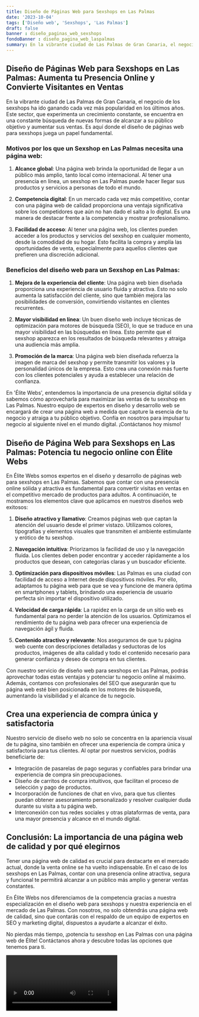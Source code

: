 ```yaml
---
title: Diseño de Páginas Web para Sexshops en Las Palmas
date: '2023-10-04'
tags: ['Diseño web', 'Sexshops', 'Las Palmas']
draft: false
banner : diseño_paginas_web_sexshops
fondoBanner : diseño_pagina_web_laspalmas
summary: En la vibrante ciudad de Las Palmas de Gran Canaria, el negocio de los sexshops ha ido ganando cada vez más popularidad en los últimos años. Este sector, que experimenta un crecimiento constante, se encuentra en una constante búsqueda de nuevas formas de alcanzar a su público objetivo y aumentar sus ventas. Es aquí donde el diseño de páginas web para sexshops juega un papel fundamental.
---
```


## Diseño de Páginas Web para Sexshops en Las Palmas: Aumenta tu Presencia Online y Convierte Visitantes en Ventas

En la vibrante ciudad de Las Palmas de Gran Canaria, el negocio de los sexshops ha ido ganando cada vez más popularidad en los últimos años. Este sector, que experimenta un crecimiento constante, se encuentra en una constante búsqueda de nuevas formas de alcanzar a su público objetivo y aumentar sus ventas. Es aquí donde el diseño de páginas web para sexshops juega un papel fundamental.

### Motivos por los que un Sexshop en Las Palmas necesita una página web:

1. **Alcance global**: Una página web brinda la oportunidad de llegar a un público más amplio, tanto local como internacional. Al tener una presencia en línea, un sexshop en Las Palmas puede hacer llegar sus productos y servicios a personas de todo el mundo.

2. **Competencia digital**: En un mercado cada vez más competitivo, contar con una página web de calidad proporciona una ventaja significativa sobre los competidores que aún no han dado el salto a lo digital. Es una manera de destacar frente a la competencia y mostrar profesionalismo.

3. **Facilidad de acceso**: Al tener una página web, los clientes pueden acceder a los productos y servicios del sexshop en cualquier momento, desde la comodidad de su hogar. Esto facilita la compra y amplía las oportunidades de venta, especialmente para aquellos clientes que prefieren una discreción adicional.

### Beneficios del diseño web para un Sexshop en Las Palmas:

1. **Mejora de la experiencia del cliente**: Una página web bien diseñada proporciona una experiencia de usuario fluida y atractiva. Esto no solo aumenta la satisfacción del cliente, sino que también mejora las posibilidades de conversión, convirtiendo visitantes en clientes recurrentes.

2. **Mayor visibilidad en línea**: Un buen diseño web incluye técnicas de optimización para motores de búsqueda (SEO), lo que se traduce en una mayor visibilidad en las búsquedas en línea. Esto permite que el sexshop aparezca en los resultados de búsqueda relevantes y atraiga una audiencia más amplia.

3. **Promoción de la marca**: Una página web bien diseñada refuerza la imagen de marca del sexshop y permite transmitir los valores y la personalidad únicos de la empresa. Esto crea una conexión más fuerte con los clientes potenciales y ayuda a establecer una relación de confianza.

En 'Élite Webs', entendemos la importancia de una presencia digital sólida y sabemos cómo aprovecharla para maximizar las ventas de tu sexshop en Las Palmas. Nuestro equipo de expertos en diseño y desarrollo web se encargará de crear una página web a medida que capture la esencia de tu negocio y atraiga a tu público objetivo. Confía en nosotros para impulsar tu negocio al siguiente nivel en el mundo digital. ¡Contáctanos hoy mismo!

<GifSeo />

<Cta />

## Diseño de Página Web para Sexshops en Las Palmas: Potencia tu negocio online con Élite Webs

En Élite Webs somos expertos en el diseño y desarrollo de páginas web para sexshops en Las Palmas. Sabemos que contar con una presencia online sólida y atractiva es fundamental para convertir visitas en ventas en el competitivo mercado de productos para adultos. A continuación, te mostramos los elementos clave que aplicamos en nuestros diseños web exitosos:

1. **Diseño atractivo y llamativo**: Creamos páginas web que captan la atención del usuario desde el primer vistazo. Utilizamos colores, tipografías y elementos visuales que transmiten el ambiente estimulante y erótico de tu sexshop.

2. **Navegación intuitiva**: Priorizamos la facilidad de uso y la navegación fluida. Los clientes deben poder encontrar y acceder rápidamente a los productos que desean, con categorías claras y un buscador eficiente.

3. **Optimización para dispositivos móviles**: Las Palmas es una ciudad con facilidad de acceso a Internet desde dispositivos móviles. Por ello, adaptamos tu página web para que se vea y funcione de manera óptima en smartphones y tablets, brindando una experiencia de usuario perfecta sin importar el dispositivo utilizado.

4. **Velocidad de carga rápida**: La rapidez en la carga de un sitio web es fundamental para no perder la atención de los usuarios. Optimizamos el rendimiento de tu página web para ofrecer una experiencia de navegación ágil y fluida.

5. **Contenido atractivo y relevante**: Nos aseguramos de que tu página web cuente con descripciones detalladas y seductoras de los productos, imágenes de alta calidad y todo el contenido necesario para generar confianza y deseo de compra en tus clientes.

Con nuestro servicio de diseño web para sexshops en Las Palmas, podrás aprovechar todas estas ventajas y potenciar tu negocio online al máximo. Además, contamos con profesionales del SEO que asegurarán que tu página web esté bien posicionada en los motores de búsqueda, aumentando la visibilidad y el alcance de tu negocio.

## Crea una experiencia de compra única y satisfactoria

Nuestro servicio de diseño web no solo se concentra en la apariencia visual de tu página, sino también en ofrecer una experiencia de compra única y satisfactoria para tus clientes. Al optar por nuestros servicios, podrás beneficiarte de:

- Integración de pasarelas de pago seguras y confiables para brindar una experiencia de compra sin preocupaciones.
- Diseño de carritos de compra intuitivos, que facilitan el proceso de selección y pago de productos.
- Incorporación de funciones de chat en vivo, para que tus clientes puedan obtener asesoramiento personalizado y resolver cualquier duda durante su visita a tu página web.
- Interconexión con tus redes sociales y otras plataformas de venta, para una mayor presencia y alcance en el mundo digital.

## Conclusión: La importancia de una página web de calidad y por qué elegirnos

Tener una página web de calidad es crucial para destacarte en el mercado actual, donde la venta online se ha vuelto indispensable. En el caso de los sexshops en Las Palmas, contar con una presencia online atractiva, segura y funcional te permitirá alcanzar a un público más amplio y generar ventas constantes.

En Élite Webs nos diferenciamos de la competencia gracias a nuestra especialización en el diseño web para sexshops y nuestra experiencia en el mercado de Las Palmas. Con nosotros, no solo obtendrás una página web de calidad, sino que contarás con el respaldo de un equipo de expertos en SEO y marketing digital, dispuestos a ayudarte a alcanzar el éxito.

No pierdas más tiempo, ¡potencia tu sexshop en Las Palmas con una página web de Élite! Contáctanos ahora y descubre todas las opciones que tenemos para ti.

<Video />

<CtaBot job='Sexshops' city='Las Palmas'/>

<Gmaps query='Las Palmas+españa+maps' />